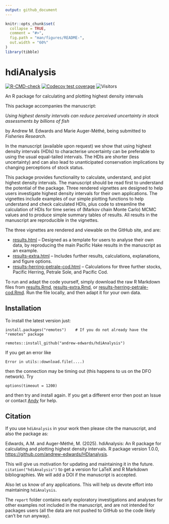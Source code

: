```yaml
---
output: github_document
---
```


<!-- README.md is generated from README.Rmd. Please edit that file.
Build with

# load_all()
rmarkdown::render("README.Rmd")

which builds the .html that can be viewed locally (but isn't pushed to GitHub;
GitHub uses README.md to make the page you see on GitHub). See pacea if want to
save figures.
-->

```r
knitr::opts_chunk$set(
  collapse = TRUE,
  comment = "#>",
  fig.path = "man/figures/README-",
  out.width = "60%"
)
library(tibble)
```

# hdiAnalysis

<!-- badges: start -->
[![R-CMD-check](https://github.com/andrew-edwards/hdiAnalysis/actions/workflows/R-CMD-check.yaml/badge.svg)](https://github.com/andrew-edwards/hdiAnalysis/actions/workflows/R-CMD-check.yaml)
[![Codecov test coverage](https://codecov.io/gh/andrew-edwards/hdiAnalysis/branch/main/graph/badge.svg)](https://app.codecov.io/gh/andrew-edwards/hdiAnalysis?branch=main)
![Visitors](https://api.visitorbadge.io/api/visitors?path=https%3A%2F%2Fgithub.com%2Fandrew-edwards%2FhdiAnalysis&label=VISITORS&countColor=%23263759&style=flat&labelStyle=lower)
<!-- badges: end -->

An R package for calculating and plotting highest density intervals

This package accompanies the manuscript:

*Using highest density intervals can reduce perceived uncertainty in
  stock assessments by billions of fish*

by Andrew M. Edwards and Marie Auger-Méthé, being submitted to
*Fisheries Research*.

In the manuscript (available upon request) we show that using highest density
intervals (HDIs) to characterise uncertainty can be preferable to using the usual
equal-tailed intervals. The HDIs are shorter (less uncertainty) and can also lead to
unanticipated conservation implications by changing perceptions of stock status.

This package provides functionality to calculate, understand, and plot highest
density intervals. The manuscript should be read first to understand the potential of the
package. Three rendered vignettes are designed to help users investigate
highest density intervals for their own applications. The vignettes include
examples of our simple plotting functions to help understand and
check calculated HDIs, plus code to streamline the calculation of HDIs for time
series of (Markov chain Monte Carlo) MCMC
values and to produce simple summary tables of results. All results in the
manuscript are reproducible in the vignettes.

The three vignettes are rendered and viewable on the GitHub site, and are:

* [results.html](http://htmlpreview.github.io/?https://github.com/andrew-edwards/hdiAnalysis/blob/main/vignettes/results.html)
  -- Designed as a template for users to analyse their own data, by reproducing
  the main Pacific Hake results in
  the manuscript as an example.
* [results-extra.html](http://htmlpreview.github.io/?https://github.com/andrew-edwards/hdiAnalysis/blob/main/vignettes/results-extra.html)
  -- Includes further results, calculations, explanations, and figure options.
* [results-herring-petrale-cod.html](http://htmlpreview.github.io/?https://github.com/andrew-edwards/hdiAnalysis/blob/main/vignettes/results-herring-petrale-cod.html)
  -- Calculations for three further stocks, Pacific Herring, Petrale Sole, and
  Pacific Cod.


To run and adapt the code yourself, simply download the raw R Markdown files
from
[results.Rmd](https://github.com/andrew-edwards/hdiAnalysis/blob/main/vignettes/results.Rmd),
[results-extra.Rmd](https://github.com/andrew-edwards/hdiAnalysis/blob/main/vignettes/results-extra.Rmd),
or
[results-herring-petrale-cod.Rmd](https://github.com/andrew-edwards/hdiAnalysis/blob/main/vignettes/results-herring-petrale-cod.Rmd).
Run the file locally, and then adapt it for your own data.

## Installation

To install the latest version just:

```
install.packages("remotes")    # If you do not already have the "remotes" package

remotes::install_github("andrew-edwards/hdiAnalysis")
```

If you get an error like
```
Error in utils::download.file(....)
```
then the connection may be timing out (this happens to us on the DFO network). Try

```
options(timeout = 1200)
```
and then try and install again. If you get a different error then post an Issue
or contact <a href="mailto:andrew.edwards@dfo-mpo.gc.ca">Andy</a> for help.

## Citation

If you use `hdiAnalysis` in your work then please cite the manuscript, and also the
package as:

Edwards, A.M. and Auger-Méthé, M. (2025). hdiAnalysis: An R package for
  calculating and plotting highest density intervals. R package
  version 1.0.0, <https://github.com/andrew-edwards/HDIanalysis>.

This will give us motivation for updating and maintaining it in the future.
`citation("hdiAnalysis")` to get a version for LaTeX and R Markdown
bibliographies. We will add a DOI if the manuscript is accepted.
<!-- Although the DOI badge at the top of this page ends in ...805,
the ...804 DOI is preferable because that will not change with any future
updates to the GitHub tag. So ...804 seems simpler and more consistent to use -->
<!-- (thanks!). -->

Also let us know of any applications. This will help us devote effort into
maintaining `hdiAnalysis`.



The `report` folder contains early exploratory investigations and analyses for
other examples not included in the manuscript, and are not intended for packages
users (all the data are not pushed to GitHub so the code likely can't be run
anyway).

